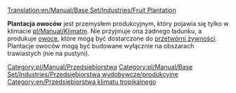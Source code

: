 [[Translation:en/Manual/Base Set/Industries/Fruit Plantation]]

{{pl/Manual/Base Set/Industries/Przedsiębiorstwa|image=en/Manual/Base Set/Industries/Fruitplantation.png
|name=Plantacja owoców
|climates=[[pl/Manual/Klimat]]
|accepts=Nic
|produces=[[pl/Manual/Base Set/Cargos/Owoce|Owoce]]
}}
'''Plantacja owoców''' jest przemysłem produkcyjnym, który pojawia się tylko w klimacie [[pl/Manual/Klimat]]m. Nie przyjmuje ona żadnego ładunku, a produkuje [[pl/Manual/Base Set/Cargos/Owoce|owoce]], które mogą być dostarczone do [[pl/Manual/Base Set/Industries/Przetwórnia żywności|przetwórni żywności]].  Plantacje owoców mogą być budowane wyłącznie na obszarach trawiastych (nie na pustyni).

{{pl/Manual/Base Set/Industries/Navbox Industries}}

[[Category:pl/Manual/Przedsiębiorstwa]]
[[Category:pl/Manual/Base Set/Industries/Przedsiębiorstwa wydobywcze/produkcyjne]]
[[Category:en/Przedsiębiorstwa klimatu tropikalnego]]
